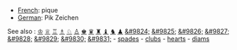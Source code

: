 
*[[French]]: pique
*[[German]]: Pik Zeichen

See also :
[[♔]] [[♕]] [[♖]] [[♗]] [[♘]] [[♙]] 
[[♚]] [[♛]] [[♜]] [[♝]] [[♞]] [[♟]] 
[[&#9824;]] [[&#9825;]] [[&#9826;]] [[&#9827;]]
[[&#9828;]] [[&#9829;]] [[&#9830;]] [[&#9831;]] - 
[[spades]] - 
[[clubs]] -
[[hearts]] -
[[diams]]